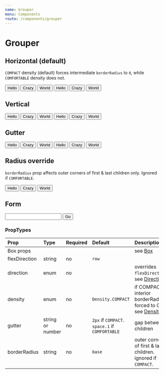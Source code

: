 ```yaml
---
name: Grouper
menu: Components
route: /components/grouper
---
```




# Grouper

## Horizontal (default)

`COMPACT` density (default) forces intermediate `borderRadius` to `0`,
while `COMFORTABLE` density does not.

<Playground>
  <Grouper mb={4}>
    <Button>Hello</Button>
    <Button>Crazy</Button>
    <Button>World</Button>
  </Grouper>

  <Grouper density={Density.COMFORTABLE}>
    <Button>Hello</Button>
    <Button>Crazy</Button>
    <Button>World</Button>
  </Grouper>
</Playground>


## Vertical

<Playground>
  <Grouper direction={Direction.VERTICAL} mb={6}>
    <Button>Hello</Button>
    <Button>Crazy</Button>
    <Button>World</Button>
  </Grouper>

  <Grouper direction={Direction.VERTICAL} density={Density.COMFORTABLE}>
    <Button>Hello</Button>
    <Button>Crazy</Button>
    <Button>World</Button>
  </Grouper>
</Playground>


## Gutter

<Playground>
  <Grouper gutter={2} mb={8}>
    <Button>Hello</Button>
    <Button>Crazy</Button>
    <Button>World</Button>
  </Grouper>

  <Grouper gutter={3} direction={Direction.VERTICAL} density={Density.COMFORTABLE}>
    <Button>Hello</Button>
    <Button>Crazy</Button>
    <Button>World</Button>
  </Grouper>
</Playground>


## Radius override

`borderRadius` prop affects outer corners of first & last children only.
Ignored if `COMFORTABLE`.

<Playground>
  <Grouper borderRadius="large">
    <Button>Hello</Button>
    <Button>Crazy</Button>
    <Button>World</Button>
  </Grouper>
</Playground>


## Form

<Playground>
  <Grouper gutter={0} borderRadius="large">
    <input type="text" />
    <Button>Go</Button>
  </Grouper>
</Playground>



### PropTypes
| Prop | Type | Required | Default | Description |
|:-----|:-----|:---------|:--------|:------------|
| Box props | | | | see [Box](/components/box) |
| flexDirection | string | no | `row` | |
| direction | enum | no | | overrides `flexDirection`. see [Direction](/common/direction) |
| density | enum | no | `Density.COMPACT` | if COMPACT, interior borderRadii forced to 0. see [Density](/common/density) |
| gutter | string or number | no | `2px` if `COMPACT`. `space.1` if `COMFORTABLE` | gap between children |
| borderRadius | string | no | `base` | outer corners of first & last children. ignored if `COMPACT`. |
